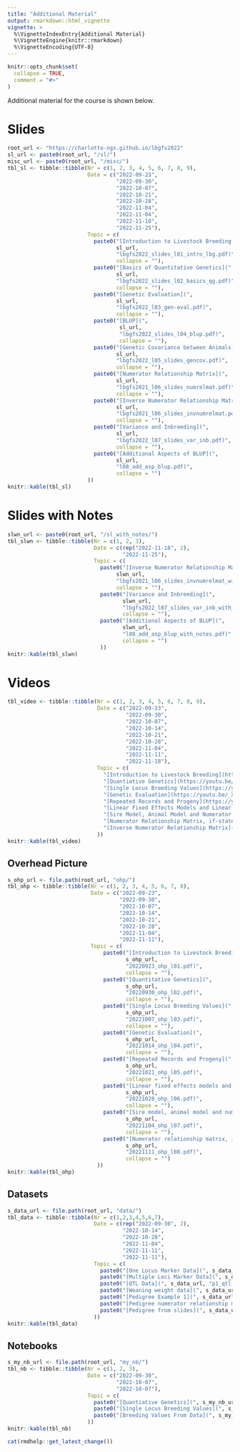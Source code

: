 ```yaml
---
title: "Additional Material"
output: rmarkdown::html_vignette
vignette: >
  %\VignetteIndexEntry{Additional Material}
  %\VignetteEngine{knitr::rmarkdown}
  %\VignetteEncoding{UTF-8}
---
```


```r
knitr::opts_chunk$set(
  collapse = TRUE,
  comment = "#>"
)
```

Additional material for the course is shown below.


# Slides

```r
root_url <- "https://charlotte-ngs.github.io/lbgfs2022" 
sl_url <- paste0(root_url, "/sl/")
misc_url <- paste0(root_url, "/misc/")
tbl_sl <- tibble::tibble(Nr = c(1, 2, 3, 4, 5, 6, 7, 8, 9),
                         Date = c("2022-09-23",
                                  "2022-09-30",
                                  "2022-10-07",
                                  "2022-10-21",
                                  "2022-10-28",
                                  "2022-11-04",
                                  "2022-11-04",
                                  "2022-11-18",
                                  "2022-11-25"),
                         Topic = c(
                           paste0("[Introduction to Livestock Breeding and Genomics](", 
                                  sl_url, 
                                  "lbgfs2022_slides_l01_intro_lbg.pdf)", 
                                  collapse = ""),
                           paste0("[Basics of Quantitative Genetics](", 
                                  sl_url, 
                                  "lbgfs2022_slides_l02_basics_qg.pdf)", 
                                  collapse = ""),
                           paste0("[Genetic Evaluation](",
                                  sl_url,
                                  "lbgfs2022_l03_gen-eval.pdf)",
                                  collapse = ""),
                           paste0("[BLUP](",
                                   sl_url,
                                   "lbgfs2022_slides_l04_blup.pdf)",
                                   collapse = ""),
                           paste0("[Genetic Covariance between Animals](",
                                  sl_url,
                                  "lbgfs2022_l05_slides_gencov.pdf)",
                                  collapse = ""),
                           paste0("[Numerator Relationship Matrix](",
                                  sl_url,
                                  "lbgfs2021_l06_slides_numrelmat.pdf)",
                                  collapse = ""),
                           paste0("[Inverse Numerator Relationship Matrix](",
                                  sl_url,
                                  "lbgfs2021_l06_slides_invnumrelmat.pdf)",
                                  collapse = ""),
                           paste0("[Variance and Inbreeding](",
                                  sl_url,
                                  "lbgfs2022_l07_slides_var_inb.pdf)",
                                  collapse = ""),
                           paste0("[Additional Aspects of BLUP](",
                                  sl_url,
                                  "l08_add_asp_blup.pdf)",
                                  collapse = "")
                         ))
knitr::kable(tbl_sl)
```                         

# Slides with Notes

```r
slwn_url <- paste0(root_url, "/sl_with_notes/")
tbl_slwn <- tibble::tibble(Nr = c(1, 2, 3),
                           Date = c(rep("2022-11-18", 2),
                                    "2022-11-25"),
                           Topic = c(
                             paste0("[Inverse Numerator Relationship Matrix](",
                                  slwn_url,
                                  "lbgfs2021_l06_slides_invnumrelmat_with_notes.pdf)",
                                  collapse = ""),
                             paste0("[Variance and Inbreeding](",
                                    slwn_url,
                                    "lbgfs2022_l07_slides_var_inb_with_notes.pdf)",
                                    collapse = ""),
                             paste0("[Additional Aspects of BLUP](",
                                    slwn_url,
                                    "l08_add_asp_blup_with_notes.pdf)",
                                    collapse = "")
                             ))
knitr::kable(tbl_slwn)
```


# Videos

```r
tbl_video <- tibble::tibble(Nr = c(1, 2, 3, 4, 5, 6, 7, 8, 9),
                            Date = c("2022-09-23",
                                     "2022-09-30",
                                     "2022-10-07",
                                     "2022-10-14",
                                     "2022-10-21",
                                     "2022-10-28",
                                     "2022-11-04",
                                     "2022-11-11",
                                     "2022-11-18"),
                            Topic = c(
                              "[Introduction to Livestock Breeding](https://youtu.be/tp09u8Z5lOM)",
                              "[Quantiative Genetics](https://youtu.be/wBj1ZwkMyR4)",
                              "[Single Locus Breeding Values](https://youtu.be/Ie6ozie2aWA)",
                              "[Genetic Evaluation](https://youtu.be/_X-asWKKRgM)",
                              "[Repeated Records and Progeny](https://youtu.be/_oCnakzpsB0)",
                              "[Linear Fixed Effects Models and Linear Mixed Effects Models](https://youtu.be/EFtJcn9XvTs)",
                              "[Sire Model, Animal Model and Numerator Relationship Matrix](https://youtu.be/sQvt-ZtYcgk)",
                              "[Numerator Relationship Matrix, if-statements and loops in R](https://youtu.be/3uKjJWs2IAI)",
                              "[Inverse Numerator Relationship Matrix](https://youtu.be/DguAfzDqPqc)"
                            ))
knitr::kable(tbl_video)
```


## Overhead Picture

```r
s_ohp_url <- file.path(root_url, "ohp/")
tbl_ohp <- tibble::tibble(Nr = c(1, 2, 3, 4, 5, 6, 7, 8),
                          Date = c("2022-09-23",
                                   "2022-09-30",
                                   "2022-10-07",
                                   "2022-10-14",
                                   "2022-10-21",
                                   "2022-10-28",
                                   "2022-11-04",
                                   "2022-11-11"),
                          Topic = c(
                              paste0("[Introduction to Livestock Breeding](", 
                                     s_ohp_url, 
                                     "20220923_ohp_l01.pdf)", 
                                     collapse = ""),
                              paste0("[Quantitative Genetics](", 
                                     s_ohp_url, 
                                     "20220930_ohp_l02.pdf)", 
                                     collapse = ""),
                              paste0("[Single Locus Breeding Values](", 
                                     s_ohp_url, 
                                     "20221007_ohp_l03.pdf)", 
                                     collapse = ""),
                              paste0("[Genetic Evaluation](", 
                                     s_ohp_url, 
                                     "20221014_ohp_l04.pdf)", 
                                     collapse = ""),
                              paste0("[Repeated Records and Progeny](", 
                                     s_ohp_url, 
                                     "20221021_ohp_l05.pdf)", 
                                     collapse = ""),
                              paste0("[Linear fixed effects models and linear mixed effects models](", 
                                     s_ohp_url, 
                                     "20221028_ohp_l06.pdf)", 
                                     collapse = ""),
                              paste0("[Sire model, animal model and numerator relationship matrix](", 
                                     s_ohp_url, 
                                     "20221104_ohp_l07.pdf)", 
                                     collapse = ""),
                              paste0("[Numerator relationship matrix, if-statements and loops in R](",
                                     s_ohp_url,
                                     "20221111_ohp_l08.pdf)",
                                     collapse = "")
                            ))
knitr::kable(tbl_ohp)
```


## Datasets

```r
s_data_url <- file.path(root_url, "data/")
tbl_data <- tibble::tibble(Nr = c(1,2,3,4,5,6,7),
                           Date = c(rep("2022-09-30", 2),
                                    "2022-10-14",
                                    "2022-10-28",
                                    "2022-11-04",
                                    "2022-11-11",
                                    "2022-11-11"),
                           Topic = c(
                             paste0("[One Locus Marker Data](", s_data_url, "p1_mrk_one_locus.csv)", collapse = ""),
                             paste0("[Multiple Loci Marker Data](", s_data_url, "p1_mrk_5_loci.csv)", collapse = ""),
                             paste0("[QTL Data](", s_data_url, "p1_qtl_1_loci.csv)", collapse = ""),
                             paste0("[Weaning weight data](", s_data_url, "beef_data_bc.csv)", collapse = ""),
                             paste0("[Pedigree Example 1](", s_data_url, "ped_ex1.csv)", collapse = ""),
                             paste0("[Pedigree numerator relationship matrix](", s_data_url, "ped_num_rel_mat.csv)", collapse = ""),
                             paste0("[Pedigree from slides](", s_data_url,"ped_sl_rel_mat.csv)", collapse = "")
                           ))
knitr::kable(tbl_data)
```


## Notebooks

```r
s_my_nb_url <- file.path(root_url, "my_nb/")
tbl_nb <- tibble::tibble(Nr = c(1, 2, 3),
                         Date = c("2022-09-30",
                                  "2022-10-07",
                                  "2022-10-07"),
                         Topic = c(
                           paste0("[Quantiative Genetics](", s_my_nb_url, "qg_data_demo.nb.html)", collapse = ""),
                           paste0("[Single Locus Breeding Values](", s_my_nb_url, "20221007_single_locus_bv.nb.html)", collapse = ""),
                           paste0("[Breeding Values From Data](", s_my_nb_url, "qg_estimate_bv.nb.html)", collapse = "")
                         ))
knitr::kable(tbl_nb)
```


```r
cat(rmdhelp::get_latest_change())
```

